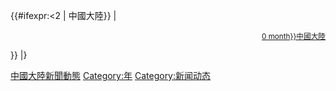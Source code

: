 {{pp-vandalism|small=yes}}
{{Portal:中國大陸新聞動態/Header}}
{{:{{CURRENTYEAR}}年{{CURRENTMONTHNAME}}中國大陸}}
{{#ifexpr:{{CURRENTDAY}}<2<!-- 這個數字決定每月第幾日開始不再顯示上一個月的新聞 -->
| {{:{{#time:Y年M|-1 month}}中國大陸}}
| <div style="text-align: right;">
: <sup>[[{{#time:Y年M|0 month}}中國大陸]] </sup>
</div>
}}
|}
{{Portal:中國大陸新聞動態/Sidebar}}
<noinclude>
[[Category:中國大陸新聞動態|]]
[[Category:{{CURRENTYEAR}}年|Category:{{CURRENTYEAR}}年]]
[[Category:新闻动态|Category:新闻动态]]
</noinclude>